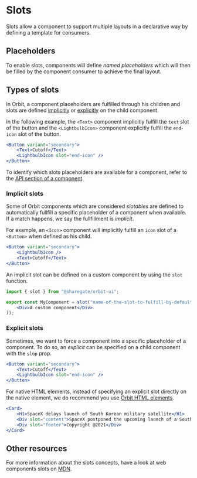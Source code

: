 
<Meta
    title="Features/Slots"
    id="slots"
/>

# Slots

Slots allow a component to support multiple layouts in a declarative way by defining a template for consumers.

## Placeholders

To enable slots, components will define *named placeholders* which will then be filled by the component consumer to achieve the final layout.

## Types of slots

In Orbit, a component placeholders are fulfilled through his children and slots are defined [implicitly](#implicit-slots) or [explicitly](#explicit-slots) on the child component.

In the following example, the `<Text>` component implicitly fulfill the `text` slot of the button and the `<LightbulbIcon>` component explicitly fulfill the `end-icon` slot of the button.

```jsx
<Button variant="secondary">
    <Text>Cutoff</Text>
    <LightbulbIcon slot="end-icon" />
</Button>
```

To identify which slots placeholders are available for a component, refer to the [API section of a component](?path=/docs/button--default-story#button-1).

### Implicit slots

Some of Orbit components which are considered *slotables* are defined to automatically fullfill a specific placeholder of a component when available. If a match happens, we say the fullfillment is *implicit*.

For example, an `<Icon>` component will implicitly fulfill an `icon` slot of a `<Button>` when defined as his child.

```jsx
<Button variant="secondary">
    <LightbulbIcon />
    <Text>Cutoff</Text>
</Button>
```

An implicit slot can be defined on a custom component by using the `slot` function.

```jsx
import { slot } from "@sharegate/orbit-ui";

export const MyComponent = slot("name-of-the-slot-to-fulfill-by-default", () => (
    <Div>A custom component</Div>
));
```

### Explicit slots

Sometimes, we want to force a component into a specific placeholder of a component. To do so, an *explicit* can be specified on a child component with the `slop` prop.

```jsx
<Button variant="secondary">
    <Text>Cutoff</Text>
    <LightbulbIcon slot="end-icon" />
</Button>
```

For native HTML elements, instead of specifying an explicit slot directly on the native element, we do recommend you use [Orbit HTML elements](?path=/docs/html-anchor--example).

```jsx
<Card>
    <H1>SpaceX delays launch of South Korean military satellite</H1>
    <Div slot="content">SpaceX postponed the upcoming launch of a South Korean military satellite Monday (July 13), due to hardware issues with the Falcon 9 rocket.</Div>
    <Div slot="footer">Copyright @2021</Div>
</Card>
```

## Other resources

For more information about the slots concepts, have a look at web components slots on [MDN](https://developer.mozilla.org/en-US/docs/Web/Web_Components/Using_templates_and_slots#adding_flexibility_with_slots).

